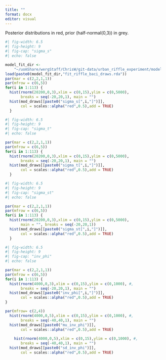 ```yaml
---
title: ""
format: docx
editor: visual
---
```


Posterior distributions in red, prior (half-normal(0,3)) in grey.

```r
#| fig-width: 6.5
#| fig-height: 9
#| fig-cap: "sigma_s"
#| echo: false

model_fit_dir <-
    "~/uomShare/wergStaff/ChrisW/git-data/urban_riffle_experiment/model_fits/"
load(paste0(model_fit_dir,"fit_riffle_baci_draws.rda"))
par(mar = c(2,2,1,1))
par(mfrow = c(6,5))
for(i in 1:113) {
  hist(rnorm(20200,0,3),xlim = c(0,15),ylim = c(0,5000),
       breaks = seq(-20,20,1), main = "")
  hist(mod_draws[[paste0("sigma_s[",i,"]")]], 
       col = scales::alpha("red",0.5),add = TRUE)
  }
```

```r
#| fig-width: 6.5
#| fig-height: 9
#| fig-cap: "sigma_t"
#| echo: false

par(mar = c(2,2,1,1))
par(mfrow = c(6,5))
for(i in 1:113) {
  hist(rnorm(20200,0,3),xlim = c(0,15),ylim = c(0,5000),
       breaks = seq(-20,20,1), main = "")
  hist(mod_draws[[paste0("sigma_t[",i,"]")]], 
       col = scales::alpha("red",0.5),add = TRUE)
  }
```

```r
#| fig-width: 6.5
#| fig-height: 9
#| fig-cap: "sigma_st"
#| echo: false

par(mar = c(2,2,1,1))
par(mfrow = c(6,5))
for(i in 1:113) {
  hist(rnorm(20200,0,3),xlim = c(0,15),ylim = c(0,5000),
       main = "", breaks = seq(-20,20,1)) 
  hist(mod_draws[[paste0("sigma_st[",i,"]")]], 
       col = scales::alpha("red",0.5),add = TRUE)
  }
```

```r
#| fig-width: 6.5
#| fig-height: 9
#| fig-cap: "inv_phi"
#| echo: false

par(mar = c(2,2,1,1))
par(mfrow = c(6,5))
for(i in 1:113) {
  hist(rnorm(4000,0,3),xlim = c(0,15),ylim = c(0,1000), #, 
       breaks = seq(-20,20,1), main = "")
  hist(mod_draws[[paste0("inv_phi[",i,"]")]], 
       col = scales::alpha("red",0.5),add = TRUE)
}
```

```r

par(mfrow= c(2,4))
  hist(rnorm(4000,0,5),xlim = c(0,15),ylim = c(0,1000), #, 
       breaks = seq(-40,40,1), main = "")
  hist(mod_draws[[paste0("mu_inv_phi")]], 
       col = scales::alpha("red",0.5),add = TRUE)
  
    hist(rnorm(4000,0,5),xlim = c(0,15),ylim = c(0,1000), #, 
       breaks = seq(-40,40,1), main = "")
  hist(mod_draws[[paste0("sd_inv_phi")]], 
       col = scales::alpha("red",0.5),add = TRUE)

    
```
